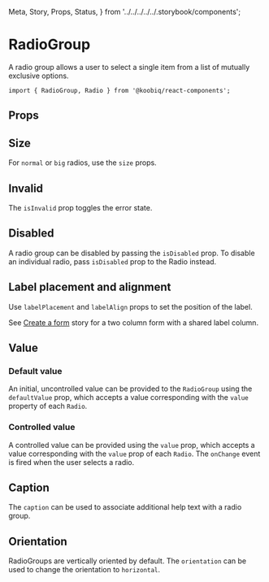   Meta,
  Story,
  Props,
  Status,
} from '../../../../../.storybook/components';


<Meta of={Stories} />

# RadioGroup

<Status variant="experimental" />

A radio group allows a user to select a single item from a list of mutually exclusive options.

```tsx
import { RadioGroup, Radio } from '@koobiq/react-components';
```

<Story of={Stories.Base} />

## Props

<Props />

## Size

For `normal` or `big` radios, use the `size` props.

<Story of={Stories.Size} />

## Invalid

The `isInvalid` prop toggles the error state.

<Story of={Stories.Invalid} />

## Disabled

A radio group can be disabled by passing the `isDisabled` prop.
To disable an individual radio, pass `isDisabled` prop to the Radio instead.

<Story of={Stories.Disabled} />

## Label placement and alignment

Use `labelPlacement` and `labelAlign` props to set the position of the label.

See [Create a form](?path=/docs/components-input--docs#create-a-form) story for a two column form with a shared label column.

<Story of={Stories.LabelPlacementAlignment} />

## Value

### Default value

An initial, uncontrolled value can be provided to the `RadioGroup` using the `defaultValue` prop,
which accepts a value corresponding with the `value` property of each `Radio`.

<Story of={Stories.DefaultValue} />

### Controlled value

A controlled value can be provided using the `value` prop,
which accepts a value corresponding with the `value` prop of each `Radio`.
The `onChange` event is fired when the user selects a radio.

<Story of={Stories.ControlledValue} />

## Caption

The `caption` can be used to associate additional help text with a radio group.

<Story of={Stories.Caption} />

## Orientation

RadioGroups are vertically oriented by default. The `orientation` can be used to change the orientation to `horizontal`.

<Story of={Stories.Orientation} />
